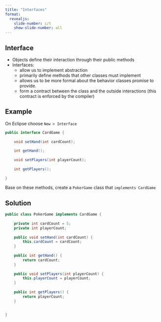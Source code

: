 ```yaml
---
title: "Interfaces"
format:
  revealjs:
    slide-number: c/t
    show-slide-number: all
---
```


## Interface

* Objects define their interaction through their public methods
* Interfaces:
    * allow us to implement abstraction
    * primarily define methods that other classes must implement
    * allows us to be more formal about the behavior classes promise to provide.
    * form a contract between the class and the outside interactions (this contract is enforced by the compiler)
    
## Example

On Eclipse choose `New > Interface`

```java
public interface CardGame {
	
	void setHand(int cardCount);
	
	int getHand();
	
	void setPlayers(int playerCount);
	
	int getPlayers();
	
}

```

Base on these methods, create a `PokerGame` class that `implements CardGame`

## Solution

```java
public class PokerGame implements CardGame {
	
	private int cardCount = 5;
	private int playerCount;
	
	public void setHand(int cardCount) {
		this.cardCount = cardCount;
	}
	
	public int getHand() {
		return cardCount;
	}
	
	public void setPlayers(int playerCount) {
		this.playerCount = playerCount;
	}
	
	public int getPlayers() {
		return playerCount;
	}
	

}
```

